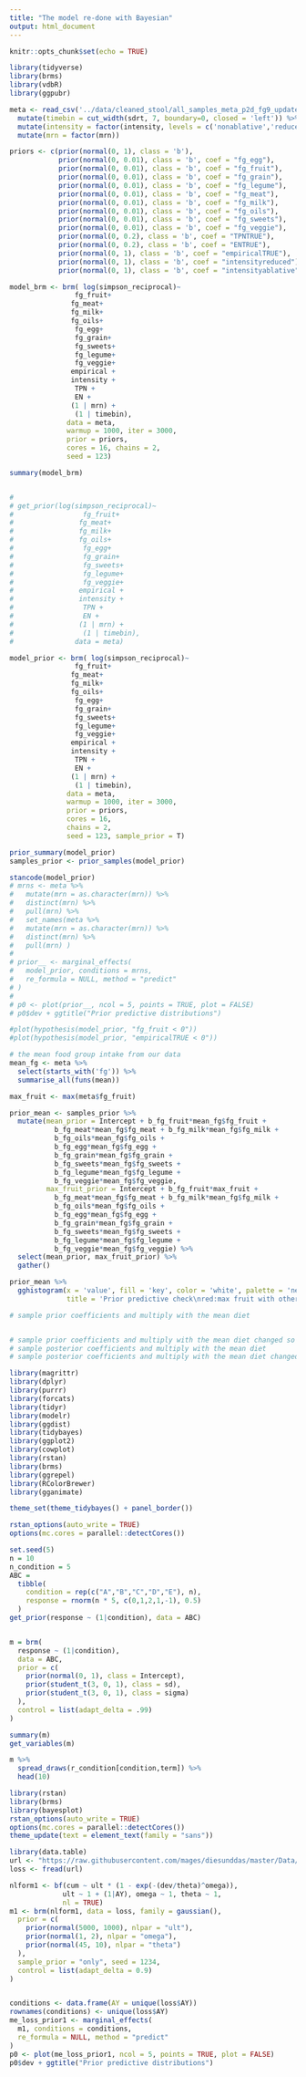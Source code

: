 ```yaml
---
title: "The model re-done with Bayesian"
output: html_document
---
```


```r
knitr::opts_chunk$set(echo = TRUE)
```

```r
library(tidyverse)
library(brms)  
library(vdbR)
library(ggpubr)
```

```r
meta <- read_csv('../data/cleaned_stool/all_samples_meta_p2d_fg9_updated.csv') %>% 
  mutate(timebin = cut_width(sdrt, 7, boundary=0, closed = 'left')) %>% 
  mutate(intensity = factor(intensity, levels = c('nonablative','reduced','ablative'))) %>% 
  mutate(mrn = factor(mrn))
```

```r
priors <- c(prior(normal(0, 1), class = 'b'),
            prior(normal(0, 0.01), class = 'b', coef = "fg_egg"),
            prior(normal(0, 0.01), class = 'b', coef = "fg_fruit"),
            prior(normal(0, 0.01), class = 'b', coef = "fg_grain"),
            prior(normal(0, 0.01), class = 'b', coef = "fg_legume"),
            prior(normal(0, 0.01), class = 'b', coef = "fg_meat"),
            prior(normal(0, 0.01), class = 'b', coef = "fg_milk"),
            prior(normal(0, 0.01), class = 'b', coef = "fg_oils"),
            prior(normal(0, 0.01), class = 'b', coef = "fg_sweets"),
            prior(normal(0, 0.01), class = 'b', coef = "fg_veggie"),
            prior(normal(0, 0.2), class = 'b', coef = "TPNTRUE"),
            prior(normal(0, 0.2), class = 'b', coef = "ENTRUE"),
            prior(normal(0, 1), class = 'b', coef = "empiricalTRUE"),
            prior(normal(0, 1), class = 'b', coef = "intensityreduced"),
            prior(normal(0, 1), class = 'b', coef = "intensityablative"))

model_brm <- brm( log(simpson_reciprocal)~ 
                fg_fruit+
               fg_meat+
               fg_milk+
               fg_oils+
                fg_egg+ 
                fg_grain+
                fg_sweets+  
                fg_legume+
                fg_veggie+
               empirical +  
               intensity + 
                TPN +
                EN +
               (1 | mrn) +
                (1 | timebin),  
              data = meta, 
              warmup = 1000, iter = 3000, 
              prior = priors,
              cores = 16, chains = 2, 
              seed = 123) 

summary(model_brm)


# 
# get_prior(log(simpson_reciprocal)~ 
#                 fg_fruit+
#                fg_meat+
#                fg_milk+
#                fg_oils+
#                 fg_egg+ 
#                 fg_grain+
#                 fg_sweets+  
#                 fg_legume+
#                 fg_veggie+
#                empirical +  
#                intensity + 
#                 TPN +
#                 EN +
#                (1 | mrn) +
#                 (1 | timebin),  
#               data = meta)
```


```r
model_prior <- brm( log(simpson_reciprocal)~ 
                fg_fruit+
               fg_meat+
               fg_milk+
               fg_oils+
                fg_egg+ 
                fg_grain+
                fg_sweets+  
                fg_legume+
                fg_veggie+
               empirical +  
               intensity + 
                TPN +
                EN +
               (1 | mrn) +
                (1 | timebin),  
              data = meta, 
              warmup = 1000, iter = 3000, 
              prior = priors,
              cores = 16, 
              chains = 2, 
              seed = 123, sample_prior = T) 

prior_summary(model_prior)
samples_prior <- prior_samples(model_prior)

stancode(model_prior)
# mrns <- meta %>% 
#   mutate(mrn = as.character(mrn)) %>% 
#   distinct(mrn) %>% 
#   pull(mrn) %>% 
#   set_names(meta %>% 
#   mutate(mrn = as.character(mrn)) %>% 
#   distinct(mrn) %>% 
#   pull(mrn) )
# 
# prior__ <- marginal_effects(
#   model_prior, conditions = mrns, 
#   re_formula = NULL, method = "predict"
# )
# 
# p0 <- plot(prior__, ncol = 5, points = TRUE, plot = FALSE)
# p0$dev + ggtitle("Prior predictive distributions")

#plot(hypothesis(model_prior, "fg_fruit < 0"))
#plot(hypothesis(model_prior, "empiricalTRUE < 0"))
```


```r
# the mean food group intake from our data 
mean_fg <- meta %>% 
  select(starts_with('fg')) %>% 
  summarise_all(funs(mean))

max_fruit <- max(meta$fg_fruit)

prior_mean <- samples_prior %>% 
  mutate(mean_prior = Intercept + b_fg_fruit*mean_fg$fg_fruit +
           b_fg_meat*mean_fg$fg_meat + b_fg_milk*mean_fg$fg_milk + 
           b_fg_oils*mean_fg$fg_oils + 
           b_fg_egg*mean_fg$fg_egg + 
           b_fg_grain*mean_fg$fg_grain +
           b_fg_sweets*mean_fg$fg_sweets +
           b_fg_legume*mean_fg$fg_legume +
           b_fg_veggie*mean_fg$fg_veggie,
         max_fruit_prior = Intercept + b_fg_fruit*max_fruit +
           b_fg_meat*mean_fg$fg_meat + b_fg_milk*mean_fg$fg_milk + 
           b_fg_oils*mean_fg$fg_oils + 
           b_fg_egg*mean_fg$fg_egg + 
           b_fg_grain*mean_fg$fg_grain +
           b_fg_sweets*mean_fg$fg_sweets +
           b_fg_legume*mean_fg$fg_legume +
           b_fg_veggie*mean_fg$fg_veggie) %>% 
  select(mean_prior, max_fruit_prior) %>% 
  gather()

prior_mean %>% 
  gghistogram(x = 'value', fill = 'key', color = 'white', palette = 'nejm', add_density = TRUE,  rug = TRUE,
              title = 'Prior predictive check\nred:max fruit with others average;blue:all groups average')

# sample prior coefficients and multiply with the mean diet


# sample prior coefficients and multiply with the mean diet changed so that fruits are the max fruit values
# sample posterior coefficients and multiply with the mean diet
# sample posterior coefficients and multiply with the mean diet changed so that fruits are the max fruit values
```




```r
library(magrittr)
library(dplyr)
library(purrr)
library(forcats)
library(tidyr)
library(modelr)
library(ggdist)
library(tidybayes)
library(ggplot2)
library(cowplot)
library(rstan)
library(brms)
library(ggrepel)
library(RColorBrewer)
library(gganimate)

theme_set(theme_tidybayes() + panel_border())

rstan_options(auto_write = TRUE)
options(mc.cores = parallel::detectCores())
```


```r
set.seed(5)
n = 10
n_condition = 5
ABC =
  tibble(
    condition = rep(c("A","B","C","D","E"), n),
    response = rnorm(n * 5, c(0,1,2,1,-1), 0.5)
  )
get_prior(response ~ (1|condition), data = ABC)


m = brm(
  response ~ (1|condition), 
  data = ABC, 
  prior = c(
    prior(normal(0, 1), class = Intercept),
    prior(student_t(3, 0, 1), class = sd),
    prior(student_t(3, 0, 1), class = sigma)
  ),
  control = list(adapt_delta = .99)
)

summary(m)
get_variables(m)

m %>%
  spread_draws(r_condition[condition,term]) %>%
  head(10)
```
```r
library(rstan)
library(brms)
library(bayesplot)
rstan_options(auto_write = TRUE)
options(mc.cores = parallel::detectCores())
theme_update(text = element_text(family = "sans"))

library(data.table)
url <- "https://raw.githubusercontent.com/mages/diesunddas/master/Data/ClarkTriangle.csv"
loss <- fread(url)

nlform1 <- bf(cum ~ ult * (1 - exp(-(dev/theta)^omega)),
             ult ~ 1 + (1|AY), omega ~ 1, theta ~ 1, 
             nl = TRUE)
m1 <- brm(nlform1, data = loss, family = gaussian(),
  prior = c(
    prior(normal(5000, 1000), nlpar = "ult"),
    prior(normal(1, 2), nlpar = "omega"),
    prior(normal(45, 10), nlpar = "theta")
  ),
  sample_prior = "only", seed = 1234,
  control = list(adapt_delta = 0.9)
)


conditions <- data.frame(AY = unique(loss$AY))
rownames(conditions) <- unique(loss$AY)
me_loss_prior1 <- marginal_effects(
  m1, conditions = conditions, 
  re_formula = NULL, method = "predict"
)
p0 <- plot(me_loss_prior1, ncol = 5, points = TRUE, plot = FALSE)
p0$dev + ggtitle("Prior predictive distributions")
```

